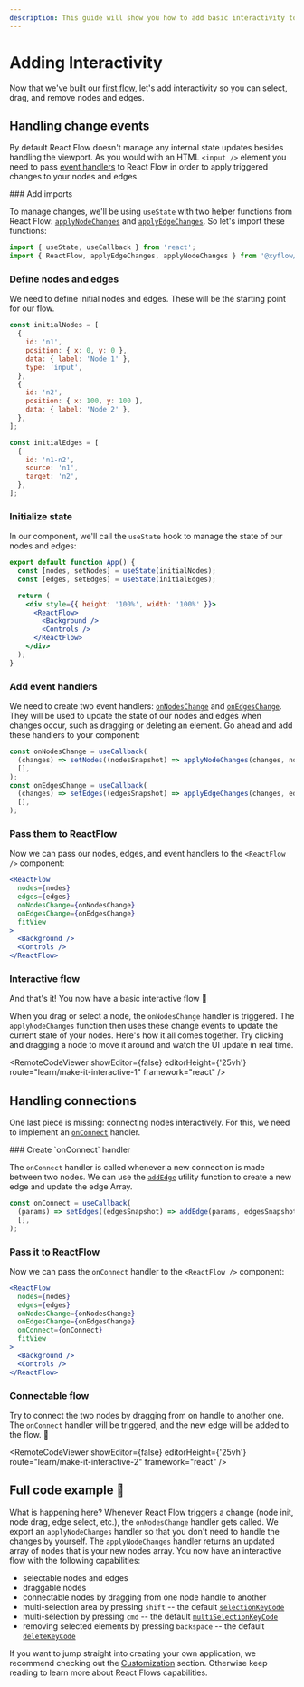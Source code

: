 ```yaml
---
description: This guide will show you how to add basic interactivity to your flow.
---
```



# Adding Interactivity

Now that we've built our [first flow](learn/concepts/building-a-flow),
let's add interactivity so you can select, drag, and remove nodes and edges.

## Handling change events

By default React Flow doesn't manage any internal state updates besides handling the viewport.
As you would with an HTML `<input />` element you need to pass [event handlers](/api-reference/react-flow#event-handlers)
to React Flow in order to apply triggered changes to your nodes and edges.

 <Steps>
 ### Add imports

To manage changes, we'll be using `useState` with two helper functions from React Flow:
[`applyNodeChanges`](/api-reference/utils/apply-node-changes) and [`applyEdgeChanges`](/api-reference/utils/apply-edge-changes).
So let's import these functions:

```jsx
import { useState, useCallback } from 'react';
import { ReactFlow, applyEdgeChanges, applyNodeChanges } from '@xyflow/react';
```

### Define nodes and edges

We need to define initial nodes and edges. These will be the starting point for our flow.

```jsx
const initialNodes = [
  {
    id: 'n1',
    position: { x: 0, y: 0 },
    data: { label: 'Node 1' },
    type: 'input',
  },
  {
    id: 'n2',
    position: { x: 100, y: 100 },
    data: { label: 'Node 2' },
  },
];

const initialEdges = [
  {
    id: 'n1-n2',
    source: 'n1',
    target: 'n2',
  },
];
```

### Initialize state

In our component, we'll call the `useState` hook to manage the state of our nodes and edges:

```jsx {2-3}
export default function App() {
  const [nodes, setNodes] = useState(initialNodes);
  const [edges, setEdges] = useState(initialEdges);

  return (
    <div style={{ height: '100%', width: '100%' }}>
      <ReactFlow>
        <Background />
        <Controls />
      </ReactFlow>
    </div>
  );
}
```

### Add event handlers

We need to create two event handlers: [`onNodesChange`](/api-reference/react-flow#onnodeschange)
and [`onEdgesChange`](/api-reference/react-flow#onedgeschange).
They will be used to update the state of our nodes and edges when changes occur, such as dragging or deleting an element.
Go ahead and add these handlers to your component:

```jsx
const onNodesChange = useCallback(
  (changes) => setNodes((nodesSnapshot) => applyNodeChanges(changes, nodesSnapshot)),
  [],
);
const onEdgesChange = useCallback(
  (changes) => setEdges((edgesSnapshot) => applyEdgeChanges(changes, edgesSnapshot)),
  [],
);
```

### Pass them to ReactFlow

Now we can pass our nodes, edges, and event handlers to the `<ReactFlow />` component:

```jsx {2-5}
<ReactFlow
  nodes={nodes}
  edges={edges}
  onNodesChange={onNodesChange}
  onEdgesChange={onEdgesChange}
  fitView
>
  <Background />
  <Controls />
</ReactFlow>
```

### Interactive flow

And that's it! You now have a basic interactive flow 🎉

When you drag or select a node, the `onNodesChange` handler is triggered.
The `applyNodeChanges` function then uses these change events to update the current state of your nodes.
Here's how it all comes together. Try clicking and dragging a node to move it around and watch the UI update in real time.

<RemoteCodeViewer
  showEditor={false}
  editorHeight={'25vh'}
  route="learn/make-it-interactive-1"
  framework="react"
/>
 </Steps>

## Handling connections

One last piece is missing: connecting nodes interactively.
For this, we need to implement an [`onConnect`](/api-reference/react-flow#onconnect) handler.

<Steps>
### Create `onConnect` handler

The `onConnect` handler is called whenever a new connection is made between two nodes.
We can use the [`addEdge`](/api-reference/utils/add-edge) utility function to create a new edge and update the edge Array.

```jsx
const onConnect = useCallback(
  (params) => setEdges((edgesSnapshot) => addEdge(params, edgesSnapshot)),
  [],
);
```

### Pass it to ReactFlow

Now we can pass the `onConnect` handler to the `<ReactFlow />` component:

```jsx {6}
<ReactFlow
  nodes={nodes}
  edges={edges}
  onNodesChange={onNodesChange}
  onEdgesChange={onEdgesChange}
  onConnect={onConnect}
  fitView
>
  <Background />
  <Controls />
</ReactFlow>
```

### Connectable flow

Try to connect the two nodes by dragging from on handle to another one. The 
`onConnect` handler will be triggered, and the new edge will be added to the 
flow. 🥳

<RemoteCodeViewer
  showEditor={false}
  editorHeight={'25vh'}
  route="learn/make-it-interactive-2"
  framework="react"
/>

</Steps>

## Full code example 🏁

<RemoteCodeViewer
  route="learn/make-it-interactive-2"
  framework="react"
/>

What is happening here? Whenever React Flow triggers a change (node init, node drag, edge select, etc.),
the `onNodesChange` handler gets called.
We export an `applyNodeChanges` handler so that you don't need to handle the changes by yourself.
The `applyNodeChanges` handler returns an updated array of nodes that is your new nodes array.
You now have an interactive flow with the following capabilities:

- selectable nodes and edges
- draggable nodes
- connectable nodes by dragging from one node handle to another
- multi-selection area by pressing `shift` -- the default [`selectionKeyCode`](/api-reference/react-flow#selectionkeycode)
- multi-selection by pressing `cmd` -- the default [`multiSelectionKeyCode`](/api-reference/react-flow#multiselectionkeycode)
- removing selected elements by pressing `backspace` -- the default [`deleteKeyCode`](/api-reference/react-flow#deletekeycode)

If you want to jump straight into creating your own application, we recommend checking out the [Customization](/learn/customization) section.
Otherwise keep reading to learn more about React Flows capabilities.
